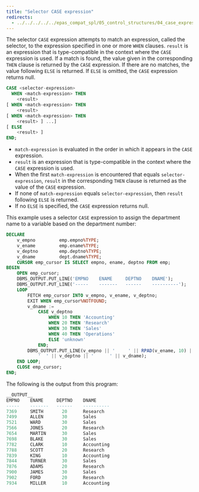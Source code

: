 ```yaml
---
title: "Selector CASE expression"
redirects:
  - ../../../../../epas_compat_spl/05_control_structures/04_case_expression/01_selector_case_expression #generated for docs/epas/reorg-role-use-case-mode
---
```


<div id="selector_case_expression" class="registered_link"></div>

The selector `CASE` expression attempts to match an expression, called the selector, to the expression specified in one or more `WHEN` clauses. `result` is an expression that is type-compatible in the context where the `CASE` expression is used. If a match is found, the value given in the corresponding `THEN` clause is returned by the `CASE` expression. If there are no matches, the value following `ELSE` is returned. If `ELSE` is omitted, the `CASE` expression returns null.

```sql
CASE <selector-expression>
  WHEN <match-expression> THEN
    <result>
[ WHEN <match-expression> THEN
    <result>
[ WHEN <match-expression> THEN
    <result> ] ...]
[ ELSE
    <result> ]
END;
```

-  `match-expression` is evaluated in the order in which it appears in the `CASE` expression. 
-  `result` is an expression that is type-compatible in the context where the `CASE` expression is used. 
-  When the first `match-expression` is encountered that equals `selector-expression`, `result` in the corresponding `THEN` clause is returned as the value of the `CASE` expression. 
-  If none of `match-expression` equals `selector-expression`, then `result` following `ELSE` is returned.
-  If no `ELSE` is specified, the `CASE` expression returns null.

This example uses a selector `CASE` expression to assign the department name to a variable based on the department number:

```sql
DECLARE
    v_empno         emp.empno%TYPE;
    v_ename         emp.ename%TYPE;
    v_deptno        emp.deptno%TYPE;
    v_dname         dept.dname%TYPE;
    CURSOR emp_cursor IS SELECT empno, ename, deptno FROM emp;
BEGIN
    OPEN emp_cursor;
    DBMS_OUTPUT.PUT_LINE('EMPNO    ENAME     DEPTNO    DNAME');
    DBMS_OUTPUT.PUT_LINE('-----    -------   ------    ----------');
    LOOP
        FETCH emp_cursor INTO v_empno, v_ename, v_deptno;
        EXIT WHEN emp_cursor%NOTFOUND;
        v_dname :=
            CASE v_deptno
                WHEN 10 THEN 'Accounting'
                WHEN 20 THEN 'Research'
                WHEN 30 THEN 'Sales'
                WHEN 40 THEN 'Operations'
                ELSE 'unknown'
            END;
        DBMS_OUTPUT.PUT_LINE(v_empno || '     ' || RPAD(v_ename, 10) ||
            '  ' || v_deptno || '      ' || v_dname);
    END LOOP;
    CLOSE emp_cursor;
END;
```

The following is the output from this program:

```sql
__OUTPUT__
EMPNO    ENAME     DEPTNO    DNAME
-----    -------   ------    ----------
7369     SMITH       20      Research
7499     ALLEN       30      Sales
7521     WARD        30      Sales
7566     JONES       20      Research
7654     MARTIN      30      Sales
7698     BLAKE       30      Sales
7782     CLARK       10      Accounting
7788     SCOTT       20      Research
7839     KING        10      Accounting
7844     TURNER      30      Sales
7876     ADAMS       20      Research
7900     JAMES       30      Sales
7902     FORD        20      Research
7934     MILLER      10      Accounting
```
